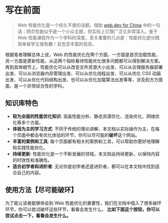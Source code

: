 
# 写在前面

> Web 性能优化是一个经久不衰的话题。借助 [web.dev for China](https://web.developers.google.cn/?hl=zh-cn) 中的一句话：网页性能似乎是一个小众主题，但实际上它既广泛又非常深入。鉴于 Web 性能课程作为一个学科的深度，至关重要的几点是：性能优化部分既简单易学又很有趣！且包含丰富的信息。

根据笔者理解总体上说，Web 的性能优化在两个方面，一方面是首页加载性能，另一方面是更新性能，从这两个指标看待性能优化很多问题都可以得到解决方案。再到具体细节上，性能优化可以从改变文件资源大小出发、可以从合理服务器部署出发、可以从浏览器内存管理出发、可以从优化线程出发、可以从优化 CSS 动画出发、可以从优化代码结构出发、也可以从优化加载算法出发等等，涉及到方方面面，是一个非常综合性的学科。

## 知识库特色

- **较为全面的性能优化知识**: 涵盖性能分析、静态资源优化、渲染优化、网络优化等多个方面。
- **体验为主的学习方式**: 不同于传统的理论讲解，本文档以实际操作为主，在每个页面中都会有优化体验的环节，你可以尽可能的**破坏**这个网站。
- **丰富的案例和工具**: 每个页面都有相关的案例和工具，可以帮助你更好地理解和实践性能优化。
- **持续更新**: 性能优化是一个不断发展的领域，本文档会持续更新，以保持内容的时效性和准确性。
- **适合初学者和进阶者**: 无论你是初学者还是进阶者，都可以在本文档中找到适合自己的内容。

## 使用方法【尽可能破环】

为了能让读者能够体会到 Web 性能优化的重要性，我们在文档中插入了很多破环环节，你可以尝试破坏这些环节，看看会发生什么。
**比如下面这个按钮，你可以尝试点击一下，看看会发生什么。**

<BlockButton />

<PageWarp next="/preface/contribute" prev="/" />
